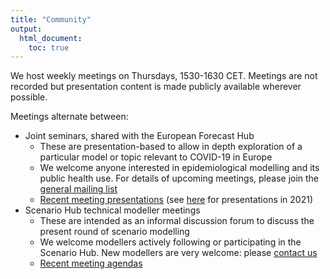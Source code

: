```yaml
---
title: "Community"
output:
  html_document:
    toc: true
---
```


We host weekly meetings on Thursdays, 1530-1630 CET. Meetings are not recorded but presentation content is made publicly available wherever possible. 

Meetings alternate between: 

- Joint seminars, shared with the European Forecast Hub
   - These are presentation-based to allow in depth exploration of a particular model or topic relevant to COVID-19 in Europe
   - We welcome anyone interested in epidemiological modelling and its public health use. For details of upcoming meetings, please join the [general mailing list](https://groups.google.com/u/0/g/euro-covid19-forecast-hub)
   - [Recent meeting presentations](https://drive.google.com/drive/u/0/folders/13eaNhZAUElv8Bu6nMUAWPiVEqNz6YqSa?ths=true) (see [here](https://covid19forecasthub.eu/community.html) for presentations in 2021)
   
- Scenario Hub technical modeller meetings
   - These are intended as an informal discussion forum to discuss the present round of scenario modelling
   - We welcome modellers actively following or participating in the Scenario Hub. New modellers are very welcome: please [contact us](contact.html)
   - [Recent meeting agendas](https://drive.google.com/drive/u/0/folders/1BjbWKag6u2ALgtJP64fkXXL05jkCVAXe?ths=true)

